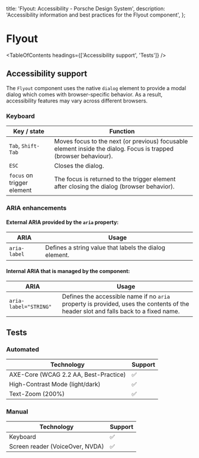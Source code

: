 
  title: 'Flyout: Accessibility - Porsche Design System',
  description: 'Accessibility information and best practices for the Flyout component',
};

# Flyout <ComponentStatus tagName="p-flyout"></ComponentStatus>

<TableOfContents headings={['Accessibility support', 'Tests']} />

## Accessibility support

The `Flyout` component uses the native `dialog` element to provide a modal dialog which comes with browser-specific
behavior. As a result, accessibility features may vary across different browsers.

### Keyboard

| Key / state                | Function                                                                                                         |
| -------------------------- | ---------------------------------------------------------------------------------------------------------------- |
| `Tab`, `Shift-Tab`         | Moves focus to the next (or previous) focusable element inside the dialog. Focus is trapped (browser behaviour). |
| `ESC`                      | Closes the dialog.                                                                                               |
| `focus` on trigger element | The focus is returned to the trigger element after closing the dialog (browser behavior).                        |

### ARIA enhancements

#### External **ARIA** provided by the `aria` property:

| ARIA         | Usage                                                  |
| ------------ | ------------------------------------------------------ |
| `aria-label` | Defines a string value that labels the dialog element. |

#### Internal **ARIA** that is managed by the component:

| ARIA                  | Usage                                                                                                                               |
| --------------------- | ----------------------------------------------------------------------------------------------------------------------------------- |
| `aria-label="STRING"` | Defines the accessible name if no `aria` property is provided, uses the contents of the header slot and falls back to a fixed name. |

## Tests

### Automated

| Technology                            | Support |
| ------------------------------------- | ------- |
| AXE-Core (WCAG 2.2 AA, Best-Practice) | ✅      |
| High-Contrast Mode (light/dark)       | ✅      |
| Text-Zoom (200%)                      | ✅      |

### Manual

| Technology                      | Support |
| ------------------------------- | ------- |
| Keyboard                        | ✅      |
| Screen reader (VoiceOver, NVDA) | ✅      |
